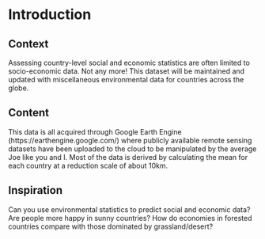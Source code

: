 # Introduction {#intro}


## Context
Assessing country-level social and economic statistics are often limited to socio-economic data. Not any more! This dataset will be maintained and updated with miscellaneous environmental data for countries across the globe.

## Content
This data is all acquired through Google Earth Engine (https://earthengine.google.com/) where publicly available remote sensing datasets have been uploaded to the cloud to be manipulated by the average Joe like you and I. Most of the data is derived by calculating the mean for each country at a reduction scale of about 10km.

## Inspiration
Can you use environmental statistics to predict social and economic data?
Are people more happy in sunny countries?
How do economies in forested countries compare with those dominated by grassland/desert?

